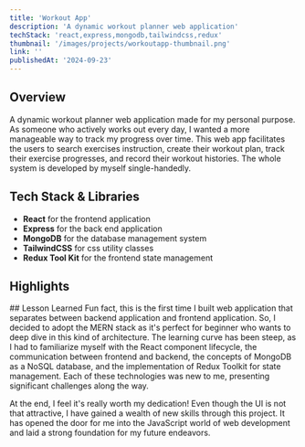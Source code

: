 ```yaml
---
title: 'Workout App'
description: 'A dynamic workout planner web application'
techStack: 'react,express,mongodb,tailwindcss,redux'
thumbnail: '/images/projects/workoutapp-thumbnail.png'
link: ''
publishedAt: '2024-09-23'
---
```


## Overview
A dynamic workout planner web application made for my personal purpose. 
As someone who actively works out every day, I wanted a more manageable 
way to track my progress over time. This web app facilitates the users to search exercises instruction, 
create their workout plan, track their exercise progresses, 
and record their workout histories. The whole system is developed by myself 
single-handedly.

## Tech Stack & Libraries
- <SiReact /> <span> **React** for the frontend application </span>
- <SiExpress /> <span> **Express** for the back end application </span>
- <SiMongodb /> <span> **MongoDB** for the database management system </span>
- <SiTailwindcss /> <span> **TailwindCSS** for css utility classes </span>
- <SiRedux /> <span> **Redux Tool Kit** for the frontend state management </span>

## Highlights
<LightboxCarousel images={images} />
## Lesson Learned
Fun fact, this is the first time I built web application that separates
between backend application and frontend application. So, I decided to
adopt the MERN stack as it's perfect for beginner who wants to deep dive
in this kind of architecture. The learning curve has been steep, 
as I had to familiarize myself with the React component lifecycle, 
the communication between frontend and backend, the concepts of MongoDB 
as a NoSQL database, and the implementation of Redux Toolkit for state 
management. Each of these technologies was new to me, presenting 
significant challenges along the way.

At the end, I feel it's really worth my dedication! Even though the UI is 
not that attractive, I have gained a wealth of new skills through this project. 
It has opened the door for me into the JavaScript world of web development and 
laid a strong foundation for my future endeavors.